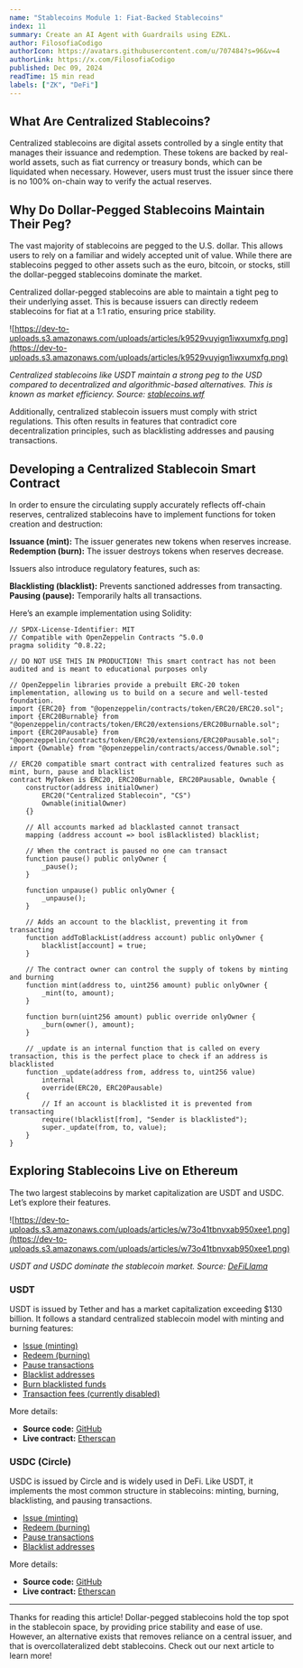 ```yaml
---
name: "Stablecoins Module 1: Fiat-Backed Stablecoins"
index: 11
summary: Create an AI Agent with Guardrails using EZKL.
author: FilosofiaCodigo
authorIcon: https://avatars.githubusercontent.com/u/707484?s=96&v=4
authorLink: https://x.com/FilosofiaCodigo
published: Dec 09, 2024
readTime: 15 min read
labels: ["ZK", "DeFi"]
---
```


## What Are Centralized Stablecoins?

Centralized stablecoins are digital assets controlled by a single entity that manages their issuance and redemption. These tokens are backed by real-world assets, such as fiat currency or treasury bonds, which can be liquidated when necessary. However, users must trust the issuer since there is no 100% on-chain way to verify the actual reserves.

## Why Do Dollar-Pegged Stablecoins Maintain Their Peg?

The vast majority of stablecoins are pegged to the U.S. dollar. This allows users to rely on a familiar and widely accepted unit of value. While there are stablecoins pegged to other assets such as the euro, bitcoin, or stocks, still the dollar-pegged stablecoins dominate the market.

Centralized dollar-pegged stablecoins are able to maintain a tight peg to their underlying asset. This is because issuers can directly redeem stablecoins for fiat at a 1:1 ratio, ensuring price stability.

![https://dev-to-uploads.s3.amazonaws.com/uploads/articles/k9529vuyign1iwxumxfg.png](https://dev-to-uploads.s3.amazonaws.com/uploads/articles/k9529vuyign1iwxumxfg.png)

*Centralized stablecoins like USDT maintain a strong peg to the USD compared to decentralized and algorithmic-based alternatives. This is known as market efficiency. Source: [stablecoins.wtf](https://stablecoins.wtf/)*

Additionally, centralized stablecoin issuers must comply with strict regulations. This often results in features that contradict core decentralization principles, such as blacklisting addresses and pausing transactions.

## Developing a Centralized Stablecoin Smart Contract

In order to ensure the circulating supply accurately reflects off-chain reserves, centralized stablecoins have to implement functions for token creation and destruction:

**Issuance (mint):** The issuer generates new tokens when reserves increase.
**Redemption (burn):** The issuer destroys tokens when reserves decrease.

Issuers also introduce regulatory features, such as:

**Blacklisting (blacklist):** Prevents sanctioned addresses from transacting.
**Pausing (pause):** Temporarily halts all transactions.

Here’s an example implementation using Solidity:

```solidity
// SPDX-License-Identifier: MIT
// Compatible with OpenZeppelin Contracts ^5.0.0
pragma solidity ^0.8.22;

// DO NOT USE THIS IN PRODUCTION! This smart contract has not been audited and is meant to educational purposes only

// OpenZeppelin libraries provide a prebuilt ERC-20 token implementation, allowing us to build on a secure and well-tested foundation.
import {ERC20} from "@openzeppelin/contracts/token/ERC20/ERC20.sol";
import {ERC20Burnable} from "@openzeppelin/contracts/token/ERC20/extensions/ERC20Burnable.sol";
import {ERC20Pausable} from "@openzeppelin/contracts/token/ERC20/extensions/ERC20Pausable.sol";
import {Ownable} from "@openzeppelin/contracts/access/Ownable.sol";

// ERC20 compatible smart contract with centralized features such as mint, burn, pause and blacklist
contract MyToken is ERC20, ERC20Burnable, ERC20Pausable, Ownable {
    constructor(address initialOwner)
        ERC20("Centralized Stablecoin", "CS")
        Ownable(initialOwner)
    {}

    // All accounts marked ad blacklasted cannot transact
    mapping (address account => bool isBlacklisted) blacklist;

    // When the contract is paused no one can transact
    function pause() public onlyOwner {
        _pause();
    }

    function unpause() public onlyOwner {
        _unpause();
    }

    // Adds an account to the blacklist, preventing it from transacting
    function addToBlackList(address account) public onlyOwner {
        blacklist[account] = true;
    }

    // The contract owner can control the supply of tokens by minting and burning
    function mint(address to, uint256 amount) public onlyOwner {
        _mint(to, amount);
    }

    function burn(uint256 amount) public override onlyOwner {
        _burn(owner(), amount);
    }

    // _update is an internal function that is called on every transaction, this is the perfect place to check if an address is blacklisted
    function _update(address from, address to, uint256 value)
        internal
        override(ERC20, ERC20Pausable)
    {
        // If an account is blacklisted it is prevented from transacting
        require(!blacklist[from], "Sender is blacklisted");
        super._update(from, to, value);
    }
}
```

## Exploring Stablecoins Live on Ethereum

The two largest stablecoins by market capitalization are USDT and USDC. Let’s explore their features.

![https://dev-to-uploads.s3.amazonaws.com/uploads/articles/w73o41tbnvxab950xee1.png](https://dev-to-uploads.s3.amazonaws.com/uploads/articles/w73o41tbnvxab950xee1.png)

*USDT and USDC dominate the stablecoin market. Source: [DeFiLlama](https://defillama.com/stablecoins)*

### **USDT**

USDT is issued by Tether and has a market capitalization exceeding $130 billion. It follows a standard centralized stablecoin model with minting and burning features:

- [Issue (minting)](https://github.com/tethercoin/USDT/blob/main/TetherToken.sol#L406)
- [Redeem (burning)](https://github.com/tethercoin/USDT/blob/main/TetherToken.sol#L420)
- [Pause transactions](https://github.com/tethercoin/USDT/blob/main/TetherToken.sol#L254)
- [Blacklist addresses](https://github.com/tethercoin/USDT/blob/main/TetherToken.sol#L281)
- [Burn blacklisted funds](https://github.com/tethercoin/USDT/blob/main/TetherToken.sol#L291)
- [Transaction fees (currently disabled)](https://github.com/tethercoin/USDT/blob/main/TetherToken.sol#L429)

More details:

- **Source code:** [GitHub](https://github.com/circlefin/stablecoin-evm/blob/master/contracts/v2/FiatTokenV2_2.sol)
- **Live contract:** [Etherscan](https://etherscan.io/token/0xa0b86991c6218b36c1d19d4a2e9eb0ce3606eb48#readProxyContract)

### USDC (Circle)

USDC is issued by Circle and is widely used in DeFi. Like USDT, it implements the most common structure in stablecoins: minting, burning, blacklisting, and pausing transactions.

- [Issue (minting)](https://github.com/circlefin/stablecoin-evm/blob/master/contracts/v1/FiatTokenV1.sol#L121)
- [Redeem (burning)](https://github.com/circlefin/stablecoin-evm/blob/master/contracts/v1/FiatTokenV1.sol#L360)
- [Pause transactions](https://github.com/circlefin/stablecoin-evm/blob/master/contracts/v1/Pausable.sol#L70)
- [Blacklist addresses](https://github.com/circlefin/stablecoin-evm/blob/master/contracts/v1/Blacklistable.sol#L71)

More details:

- **Source code:** [GitHub](https://github.com/circlefin/stablecoin-evm/blob/master/contracts/v2/FiatTokenV2_2.sol)
- **Live contract:** [Etherscan](https://etherscan.io/token/0xa0b86991c6218b36c1d19d4a2e9eb0ce3606eb48#readProxyContract)

---

Thanks for reading this article! Dollar-pegged stablecoins hold the top spot in the stablecoin space, by providing price stability and ease of use. However, an alternative exists that removes reliance on a central issuer, and that is overcollateralized debt stablecoins. Check out our next article to learn more!